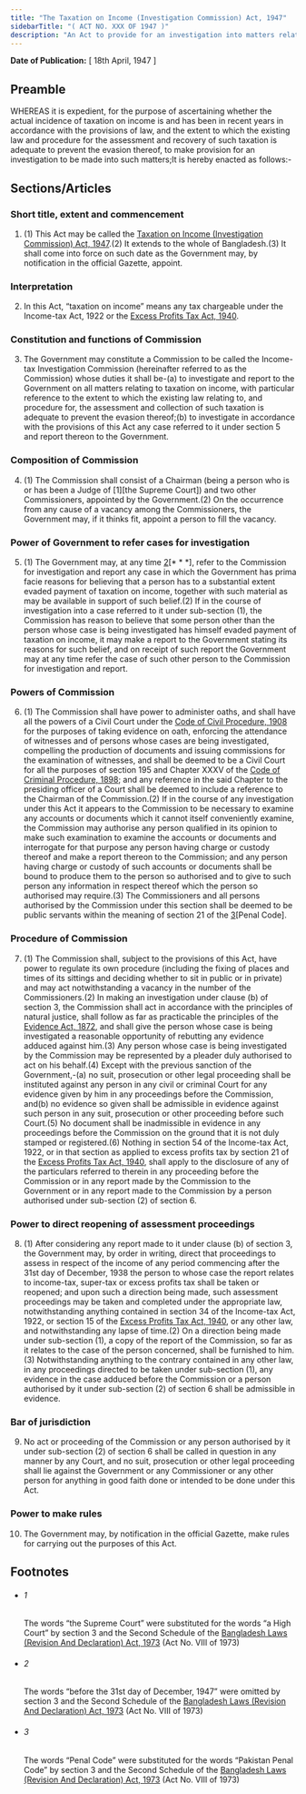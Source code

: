 ```yaml
---
title: "The Taxation on Income (Investigation Commission) Act, 1947"
sidebarTitle: "( ACT NO. XXX OF 1947 )"
description: "An Act to provide for an investigation into matters relating to taxation on income.♣"
---
```


**Date of Publication:** [ 18th April, 1947 ]

## Preamble

WHEREAS it is expedient, for the purpose of ascertaining whether the actual incidence of taxation on income is and has been in recent years in accordance with the provisions of law, and the extent to which the existing law and procedure for the assessment and recovery of such taxation is adequate to prevent the evasion thereof, to make provision for an investigation to be made into such matters;It is hereby enacted as follows:-

## Sections/Articles

### Short title, extent and commencement

1. (1) This Act may be called the [Taxation on Income (Investigation Commission) Act, 1947](/act-221.html "Taxation on Income (Investigation Commission) Act, 1947").(2) It extends to the whole of Bangladesh.(3) It shall come into force on such date as the Government may, by notification in the official Gazette, appoint.

### Interpretation

2. In this Act, “taxation on income” means any tax chargeable under the Income-tax Act, 1922 or the [Excess Profits Tax Act, 1940](/act-187.html "Excess Profits Tax Act, 1940").

### Constitution and functions of Commission

3. The Government may constitute a Commission to be called the Income-tax Investigation Commission (hereinafter referred to as the Commission) whose duties it shall be-(a) to investigate and report to the Government on all matters relating to taxation on income, with particular reference to the extent to which the existing law relating to, and procedure for, the assessment and collection of such taxation is adequate to prevent the evasion thereof;(b) to investigate in accordance with the provisions of this Act any case referred to it under section 5 and report thereon to the Government.

### Composition of Commission

4. (1) The Commission shall consist of a Chairman (being a person who is or has been a Judge of [1][the Supreme Court]) and two other Commissioners, appointed by the Government.(2) On the occurrence from any cause of a vacancy among the Commissioners, the Government may, if it thinks fit, appoint a person to fill the vacancy.

### Power of Government to refer cases for investigation

5. (1) The Government may, at any time [2](1)[\* \* \*], refer to the Commission for investigation and report any case in which the Government has prima facie reasons for believing that a person has to a substantial extent evaded payment of taxation on income, together with such material as may be available in support of such belief.(2) If in the course of investigation into a case referred to it under sub-section (1), the Commission has reason to believe that some person other than the person whose case is being investigated has himself evaded payment of taxation on income, it may make a report to the Government stating its reasons for such belief, and on receipt of such report the Government may at any time refer the case of such other person to the Commission for investigation and report.

### Powers of Commission

6. (1) The Commission shall have power to administer oaths, and shall have all the powers of a Civil Court under the [Code of Civil Procedure, 1908](/act-86.html "Code of Civil Procedure, 1908") for the purposes of taking evidence on oath, enforcing the attendance of witnesses and of persons whose cases are being investigated, compelling the production of documents and issuing commissions for the examination of witnesses, and shall be deemed to be a Civil Court for all the purposes of section 195 and Chapter XXXV of the [Code of Criminal Procedure, 1898](/act-75.html "Code of Criminal Procedure, 1898"); and any reference in the said Chapter to the presiding officer of a Court shall be deemed to include a reference to the Chairman of the Commission.(2) If in the course of any investigation under this Act it appears to the Commission to be necessary to examine any accounts or documents which it cannot itself conveniently examine, the Commission may authorise any person qualified in its opinion to make such examination to examine the accounts or documents and interrogate for that purpose any person having charge or custody thereof and make a report thereon to the Commission; and any person having charge or custody of such accounts or documents shall be bound to produce them to the person so authorised and to give to such person any information in respect thereof which the person so authorised may require.(3) The Commissioners and all persons authorised by the Commission under this section shall be deemed to be public servants within the meaning of section 21 of the [3](1)[Penal Code].

### Procedure of Commission

7. (1) The Commission shall, subject to the provisions of this Act, have power to regulate its own procedure (including the fixing of places and times of its sittings and deciding whether to sit in public or in private) and may act notwithstanding a vacancy in the number of the Commissioners.(2) In making an investigation under clause (b) of section 3, the Commission shall act in accordance with the principles of natural justice, shall follow as far as practicable the principles of the [Evidence Act, 1872](/act-24.html "Evidence Act, 1872"), and shall give the person whose case is being investigated a reasonable opportunity of rebutting any evidence adduced against him.(3) Any person whose case is being investigated by the Commission may be represented by a pleader duly authorised to act on his behalf.(4) Except with the previous sanction of the Government,-(a) no suit, prosecution or other legal proceeding shall be instituted against any person in any civil or criminal Court for any evidence given by him in any proceedings before the Commission, and(b) no evidence so given shall be admissible in evidence against such person in any suit, prosecution or other proceeding before such Court.(5) No document shall be inadmissible in evidence in any proceedings before the Commission on the ground that it is not duly stamped or registered.(6) Nothing in section 54 of the Income-tax Act, 1922, or in that section as applied to excess profits tax by section 21 of the [Excess Profits Tax Act, 1940](/act-187.html "Excess Profits Tax Act, 1940"), shall apply to the disclosure of any of the particulars referred to therein in any proceeding before the Commission or in any report made by the Commission to the Government or in any report made to the Commission by a person authorised under sub-section (2) of section 6.

### Power to direct reopening of assessment proceedings

8. (1) After considering any report made to it under clause (b) of section 3, the Government may, by order in writing, direct that proceedings to assess in respect of the income of any period commencing after the 31st day of December, 1938 the person to whose case the report relates to income-tax, super-tax or excess profits tax shall be taken or reopened; and upon such a direction being made, such assessment proceedings may be taken and completed under the appropriate law, notwithstanding anything contained in section 34 of the Income-tax Act, 1922, or section 15 of the [Excess Profits Tax Act, 1940](/act-187.html "Excess Profits Tax Act, 1940"), or any other law, and notwithstanding any lapse of time.(2) On a direction being made under sub-section (1), a copy of the report of the Commission, so far as it relates to the case of the person concerned, shall be furnished to him.(3) Notwithstanding anything to the contrary contained in any other law, in any proceedings directed to be taken under sub-section (1), any evidence in the case adduced before the Commission or a person authorised by it under sub-section (2) of section 6 shall be admissible in evidence.

### Bar of jurisdiction

9. No act or proceeding of the Commission or any person authorised by it under sub-section (2) of section 6 shall be called in question in any manner by any Court, and no suit, prosecution or other legal proceeding shall lie against the Government or any Commissioner or any other person for anything in good faith done or intended to be done under this Act.

### Power to make rules

10. The Government may, by notification in the official Gazette, make rules for carrying out the purposes of this Act.

## Footnotes

- ###### 1

  The words “the Supreme Court” were substituted for the words “a High Court” by section 3 and the Second Schedule of the [Bangladesh Laws (Revision And Declaration) Act, 1973](/act-430.html "Bangladesh Laws (Revision And Declaration) Act, 1973") (Act No. VIII of 1973)

- ###### 2

  The words “before the 31st day of December, 1947” were omitted by section 3 and the Second Schedule of the [Bangladesh Laws (Revision And Declaration) Act, 1973](/act-430.html "Bangladesh Laws (Revision And Declaration) Act, 1973") (Act No. VIII of 1973)

- ###### 3

  The words “Penal Code” were substituted for the words “Pakistan Penal Code” by section 3 and the Second Schedule of the [Bangladesh Laws (Revision And Declaration) Act, 1973](/act-430.html "Bangladesh Laws (Revision And Declaration) Act, 1973") (Act No. VIII of 1973)
